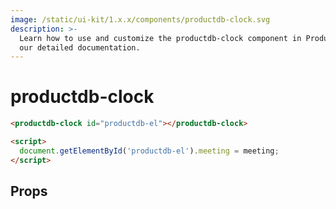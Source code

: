```yaml
---
image: /static/ui-kit/1.x.x/components/productdb-clock.svg
description: >-
  Learn how to use and customize the productdb-clock component in ProductDB's UI Kit with
  our detailed documentation.
---
```


# productdb-clock

```html
<productdb-clock id="productdb-el"></productdb-clock>

<script>
  document.getElementById('productdb-el').meeting = meeting;
</script>
```

## Props

<PropsTable of="productdb-clock" />

<head>
  <title>UI Kit productdb-clock</title>
</head>
